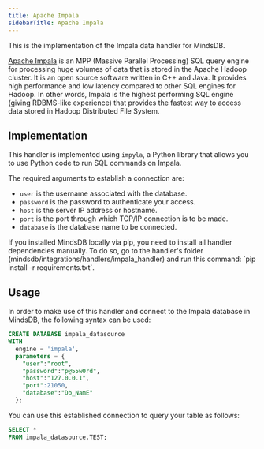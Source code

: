```yaml
---
title: Apache Impala
sidebarTitle: Apache Impala
---
```


This is the implementation of the Impala data handler for MindsDB.

[Apache Impala](https://impala.apache.org/) is an MPP (Massive Parallel Processing) SQL query engine for processing huge volumes of data that is stored in the Apache Hadoop cluster. It is an open source software written in C++ and Java. It provides high performance and low latency compared to other SQL engines for Hadoop. In other words, Impala is the highest performing SQL engine (giving RDBMS-like experience) that provides the fastest way to access data stored in Hadoop Distributed File System.

## Implementation

This handler is implemented using `impyla`, a Python library that allows you to use Python code to run SQL commands on Impala.

The required arguments to establish a connection are:

* `user` is the username associated with the database.
* `password` is the password to authenticate your access.
* `host` is the server IP address or hostname.
* `port` is the port through which TCP/IP connection is to be made.
* `database` is the database name to be connected.

<Tip>
If you installed MindsDB locally via pip, you need to install all handler dependencies manually. To do so, go to the handler's folder (mindsdb/integrations/handlers/impala_handler) and run this command: `pip install -r requirements.txt`.
</Tip>

## Usage

In order to make use of this handler and connect to the Impala database in MindsDB, the following syntax can be used:

```sql
CREATE DATABASE impala_datasource
WITH
  engine = 'impala',
  parameters = {
    "user":"root",
    "password":"p@55w0rd",
    "host":"127.0.0.1",
    "port":21050,
    "database":"Db_NamE"
  };
```

You can use this established connection to query your table as follows:

```sql
SELECT *
FROM impala_datasource.TEST;
```
